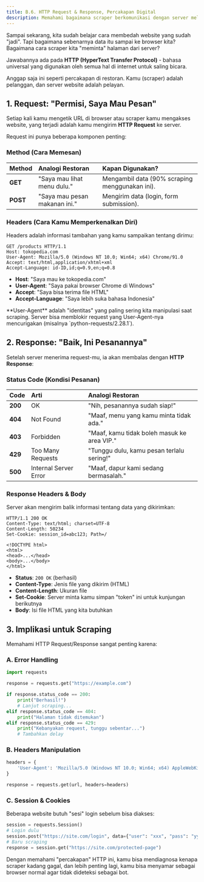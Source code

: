 ```yaml
---
title: B.6. HTTP Request & Response, Percakapan Digital
description: Memahami bagaimana scraper berkomunikasi dengan server melalui protokol HTTP.
---
```



Sampai sekarang, kita sudah belajar cara membedah website yang sudah "jadi". Tapi bagaimana sebenarnya data itu sampai ke browser kita? Bagaimana cara scraper kita "meminta" halaman dari server?

Jawabannya ada pada **HTTP (HyperText Transfer Protocol)** - bahasa universal yang digunakan oleh semua hal di internet untuk saling bicara.

Anggap saja ini seperti percakapan di restoran. Kamu (scraper) adalah pelanggan, dan server website adalah pelayan.

## 1. Request: "Permisi, Saya Mau Pesan"

Setiap kali kamu mengetik URL di browser atau scraper kamu mengakses website, yang terjadi adalah kamu mengirim **HTTP Request** ke server.

Request ini punya beberapa komponen penting:

### Method (Cara Memesan)

| Method   | Analogi Restoran              | Kapan Digunakan?                               |
| :------- | :---------------------------- | :--------------------------------------------- |
| **GET**  | "Saya mau lihat menu dulu."   | Mengambil data (90% scraping menggunakan ini). |
| **POST** | "Saya mau pesan makanan ini." | Mengirim data (login, form submission).        |

### Headers (Cara Kamu Memperkenalkan Diri)

Headers adalah informasi tambahan yang kamu sampaikan tentang dirimu:

```http
GET /products HTTP/1.1
Host: tokopedia.com
User-Agent: Mozilla/5.0 (Windows NT 10.0; Win64; x64) Chrome/91.0
Accept: text/html,application/xhtml+xml
Accept-Language: id-ID,id;q=0.9,en;q=0.8
```

- **Host**: "Saya mau ke tokopedia.com"
- **User-Agent**: "Saya pakai browser Chrome di Windows"
- **Accept**: "Saya bisa terima file HTML"
- **Accept-Language**: "Saya lebih suka bahasa Indonesia"

<Aside>
  **User-Agent** adalah "identitas" yang paling sering kita manipulasi saat
  scraping. Server bisa memblokir request yang User-Agent-nya mencurigakan
  (misalnya `python-requests/2.28.1`).
</Aside>

## 2. Response: "Baik, Ini Pesanannya"

Setelah server menerima request-mu, ia akan membalas dengan **HTTP Response**:

### Status Code (Kondisi Pesanan)

| Code    | Arti                  | Analogi Restoran                            |
| :------ | :-------------------- | :------------------------------------------ |
| **200** | OK                    | "Nih, pesanannya sudah siap!"               |
| **404** | Not Found             | "Maaf, menu yang kamu minta tidak ada."     |
| **403** | Forbidden             | "Maaf, kamu tidak boleh masuk ke area VIP." |
| **429** | Too Many Requests     | "Tunggu dulu, kamu pesan terlalu sering!"   |
| **500** | Internal Server Error | "Maaf, dapur kami sedang bermasalah."       |

### Response Headers & Body

Server akan mengirim balik informasi tentang data yang dikirimkan:

```http
HTTP/1.1 200 OK
Content-Type: text/html; charset=UTF-8
Content-Length: 50234
Set-Cookie: session_id=abc123; Path=/

<!DOCTYPE html>
<html>
<head>...</head>
<body>...</body>
</html>
```

- **Status**: `200 OK` (berhasil)
- **Content-Type**: Jenis file yang dikirim (HTML)
- **Content-Length**: Ukuran file
- **Set-Cookie**: Server minta kamu simpan "token" ini untuk kunjungan berikutnya
- **Body**: Isi file HTML yang kita butuhkan

## 3. Implikasi untuk Scraping

Memahami HTTP Request/Response sangat penting karena:

### A. Error Handling

```python
import requests

response = requests.get("https://example.com")

if response.status_code == 200:
    print("Berhasil!")
    # Lanjut scraping...
elif response.status_code == 404:
    print("Halaman tidak ditemukan")
elif response.status_code == 429:
    print("Kebanyakan request, tunggu sebentar...")
    # Tambahkan delay
```

### B. Headers Manipulation

```python
headers = {
    'User-Agent': 'Mozilla/5.0 (Windows NT 10.0; Win64; x64) AppleWebKit/537.36'
}

response = requests.get(url, headers=headers)
```

### C. Session & Cookies

Beberapa website butuh "sesi" login sebelum bisa diakses:

```python
session = requests.Session()
# Login dulu
session.post("https://site.com/login", data={"user": "xxx", "pass": "yyy"})
# Baru scraping
response = session.get("https://site.com/protected-page")
```

Dengan memahami "percakapan" HTTP ini, kamu bisa mendiagnosa kenapa scraper kadang gagal, dan lebih penting lagi, kamu bisa menyamar sebagai browser normal agar tidak dideteksi sebagai bot.
